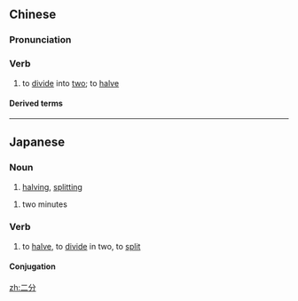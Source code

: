 ==Chinese==
{{zh-forms}}

===Pronunciation===
{{zh-pron
|m=èrfēn
|c=ji6 fan6
|cat=v
}}

===Verb===
{{zh-verb}}

# to [[divide]] into [[two]]; to [[halve]]

====Derived terms====
{{zh-der|二分法}}

----

==Japanese==
{{ja-kanjitab|に|ぶん|yomi=o}}

===Noun===
{{ja-noun|にぶん}}

# [[halving]], [[splitting]]

{{ja-kanjitab|に|ふん|yomi=o}}

{{ja-noun|にふん}}

# two minutes

===Verb===
{{ja-verb-suru|にぶん}}

# to [[halve]], to [[divide]] in two, to [[split]]

====Conjugation====
{{ja-suru|にぶん}}

[[zh:二分]]